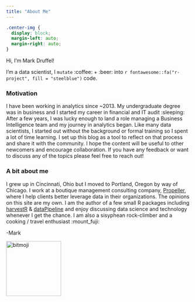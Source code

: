 ```yaml
---
title: "About Me"
---
```

``` css
.center-img {
  display: block;
  margin-left: auto;
  margin-right: auto;
}
```
Hi, I'm Mark Druffel!  

I'm a data scientist, I `mutate` :coffee: + :beer: into `r fontawesome::fa("r-project", fill = "steelblue")` code. 

### Motivation   
I have been working in analytics since ~2013. My undergraduate degree was in business and I started my career in financial and IT audit :sleeping: After a few years, I was lucky enough to land a role managing a Business Intelligence team and my journey in analytics began. Like many data scientists, I started out without the background or formal training so I spent a lot of time learning. I set up this blog as a tool to reflect on that process and share it with the community. I hope the content will be useful to other newcomers and encourage collaboration. If you have any feedback or want to discuss any of the topics please feel free to reach out!  

### A bit about me   
I grew up in Cincinnati, Ohio but I moved to Portland, Oregon by way of Chicago. I work at a boutique management consulting company, [Propeller](https://propellerconsulting.com/), where I help clients better leverage data in their organizations. The opinions on this site are my own. I am the author of a few small R packages including [harvestR](https://propellerpdx.github.io/harvestR/) & [dataPipeline](https://propellerpdx.github.io/dataPipeline/) and enjoy discussing data science and technology whenever I get the chance. I am also a sisyphean rock-climber and a cooking / travel enthusiast :mount_fuji:

-Mark 
  
  

<img src="/images/bitmoji.png" alt="bitmoji" title="my_bitmoji" width="150" height="150" class="center-img"/>
